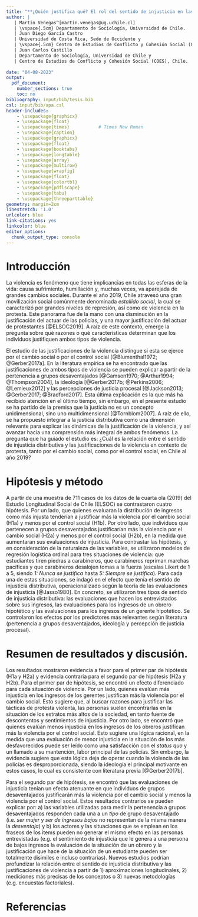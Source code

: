 ```yaml
---
title: "**¿Quién justifica qué? El rol del sentido de injusticia en las justificaciones de violencia en contexto de protesta**"
author: |
   | Martín Venegas^[martin.venegas@ug.uchile.cl]
   | \vspace{.5cm} Departamento de Sociología, Universidad de Chile.
   | Juan Diego García Castro
   | Universidad de Costa Rica, Sede de Occidente y 
   | \vspace{.5cm} Centro de Estudios de Conflicto y Cohesión Social (COES), Chile.
   | Juan Carlos Castillo
   | Departamento de Sociología, Universidad de Chile y 
   | Centro de Estudios de Conflicto y Cohesión Social (COES), Chile.
   
date: "04-08-2023"
output:
  pdf_document:
    number_sections: true
    toc: no
bibliography: input/bib/tesis.bib
csl: input/bib/apa.csl
header-includes:
    - \usepackage{graphicx}
    - \usepackage{float}
    - \usepackage{times}           # Times New Roman
    - \usepackage{caption}
    - \usepackage{graphicx}
    - \usepackage{float}
    - \usepackage{booktabs}
    - \usepackage{longtable}
    - \usepackage{array}
    - \usepackage{multirow}
    - \usepackage{wrapfig}
    - \usepackage{float}
    - \usepackage{colortbl}
    - \usepackage{pdflscape}
    - \usepackage{tabu}
    - \usepackage{threeparttable}    
geometry: margin=2cm
linestretch: '1.0'
urlcolor: blue
link-citations: yes
linkcolor: blue
editor_options: 
  chunk_output_type: console
---
```


<!-- # Summary -->

# Introducción

<!-- (highlighting theoretical and empirical debates on your topic and deficits in the literature that your project would address) -->


La violencia es fenómeno que tiene implicancias en todas las esferas de la vida: causa sufrimiento, humillación y, muchas veces, va aparejada de grandes cambios sociales. Durante el año 2019, Chile atravesó una gran movilización social comúnmente denominada _estallido social_, la cual se caracterizó por grandes niveles de represión, así como de violencia en la protesta. Este panorama fue de la mano con una disminución en la justificación del actuar de las policías, y una mayor justificación del actuar de protestantes [@ELSOC2019]. A raíz de este contexto, emerge la pregunta sobre qué razones o qué características determinan que los individuos justifiquen ambos tipos de violencia.

El estudio de las justificaciones de la violencia distingue si esta se ejerce por el cambio social o por el control social [@Blumenthal1972; @Gerber2017a]. En la literatura empírica se ha encontrado que las justificaciones de ambos tipos de violencia se pueden explicar a partir de la pertenencia a grupos desaventajados [@Gamson1970; @Arthur1994; @Thompson2004], la ideología [@Gerber2017b; @Perkins2006; @Lemieux2012] y las percepciones de justicia procesal [@Jackson2013; @Gerber2017; @Bradford2017]. Esta última explicación es la que más ha recibido atención en el último tiempo, sin embargo, en el presente estudio se ha partido de la premisa que la justicia no es un concepto unidimensional, sino uno multidimensional [@Tornblom2007]. A raíz de ello, se ha propuesto integrar a la justicia distributiva como una dimensión relevante para explicar las dinámicas de la justificación de la violencia, y así avanzar hacia una comprensión más integral de ambos fenómenos. La pregunta que ha guiado el estudio es: ¿Cuál es la relación entre el sentido de injusticia distributiva y las justificaciones de la violencia en contexto de protesta, tanto por el cambio social, como por el control social, en Chile al año 2019?

# Hipótesis y método

A partir de una muestra de 711 casos de los datos de la cuarta ola (2019) del Estudio Longitudinal Social de Chile (ELSOC) se contrastaron cuatro hipótesis. Por un lado, que quienes evaluaran la distribución de ingresos como más injusta tenderían a justificar más la violencia por el cambio social (H1a) y menos por el control social (H1b). Por otro lado, que individuos que pertenecen a grupos desaventajados justificarían más la violencia por el cambio social (H2a) y menos por el control social (H2b), en la medida que aumentaran sus evaluaciones de injusticia. Para contrastar las hipótesis, y en consideración de la naturaleza de las variables, se utilizaron modelos de regresión logística ordinal para tres situaciones de violencia: que estudiantes tiren piedras a carabineros, que carabineros repriman marchas pacíficas y que carabineros desalojen tomas a la fuerza (escalas Likert de 1 a 5, siendo _1: Nunca se justifica_ hasta _5: Siempre se justifica_). Para cada una de estas situaciones, se indagó en el efecto que tenía el sentido de injusticia distributiva, operacionalizado según la teoría de las evaluaciones de injusticia [@Jasso1980]. En concreto, se utilizaron tres tipos de sentido de injusticia distributiva: las evaluaciones que hacen los entrevistados sobre sus ingresos, las evaluaciones para los ingresos de un obrero hipotético y las evaluaciones para los ingresos de un gerente hipotético. Se controlaron los efectos por los predictores más relevantes según literatura (pertenencia a grupos desaventajados, ideología y percepción de justicia procesal).

# Resumen de resultados y discusión.

Los resultados mostraron evidencia a favor para el primer par de hipótesis (H1a y H2a) y evidencia contraria para el segundo par de hipótesis (H2a y H2b). Para el primer par de hipótesis, se encontró un efecto diferenciado para cada situación de violencia. Por un lado, quienes evalúan más injusticia en los ingresos de los gerentes justifican más la violencia por el cambio social. Esto sugiere que, al buscar razones para justificar las tácticas de protesta violenta, las personas suelen encontrarlas en la situación de los estratos más altos de la sociedad, en tanto fuente de descontentos y sentimientos de injusticia. Por otro lado, se encontró que quienes evalúan menos injusticia en los ingresos de los obreros justifican más la violencia por el control social. Esto sugiere una lógica racional, en la medida que una evaluación de menor injusticia en la situación de los más desfavorecidos puede ser leído como una satisfacción con el _status quo_ y un llamado a su mantención, labor principal de las policías. Sin embargo, la evidencia sugiere que esta lógica deja de operar cuando la violencia de las policías es desproporcionada, siendo la ideología el principal motivante en estos casos, lo cual es consistente con literatura previa [@Gerber2017b]. 

Para el segundo par de hipótesis, se encontró que las evaluaciones de injusticia tenían un efecto atenuante en que individuos de grupos desaventajados justificarán más la violencia por el cambio social y menos la violencia por el control social. Estos resultados contrarios se pueden explicar por: a) las variables utilizadas para medir la pertenencia a grupos desaventajados responden cada una a un _tipo_ de grupo desaventajado (i.e. _ser mujer_ y _ser de ingresos bajos_ no representan de la misma manera la _desventaja_) y b) los actores y las situaciones que se emplean en los fraseos de los items pueden no generar el mismo efecto en las personas entrevistadas (e.g. el sentimiento de injusticia que le genera a una persona de bajos ingresos la evaluación de la situación de un obrero y la justificación que hace de la situación de un estudiante pueden ser totalmente disimiles e incluso contrarias). Nuevos estudios podrían profundizar la relación entre el sentido de injusticia distributiva y las justificaciones de violencia a partir de 1) aproximaciones longitudinales, 2) mediciones más precisas de los conceptos o 3) nuevas metodologías (e.g. encuestas factoriales).


# Referencias

::: {#refs}
:::